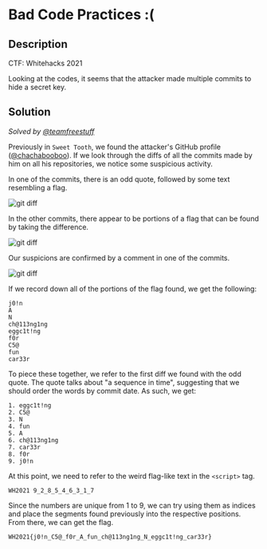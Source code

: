 # Bad Code Practices :​(

## Description

CTF: Whitehacks 2021

Looking at the codes, it seems that the attacker made multiple commits to hide a
secret key.

## Solution

_Solved by [@teamfreestuff](https://github.com/teamfreestuff)_

Previously in `Sweet Tooth`, we found the attacker's GitHub profile
([@chachabooboo](https://github.com/chachabooboo)). If we look through the diffs
of all the commits made by him on all his repositories, we notice some
suspicious activity.

In one of the commits, there is an odd quote, followed by some text resembling a
flag.

![git diff](/images/whitehacks-2021/bad-code-practices-1.png)

In the other commits, there appear to be portions of a flag that can be found by
taking the difference.

![git diff](/images/whitehacks-2021/bad-code-practices-2.png)

Our suspicions are confirmed by a comment in one of the commits.

![git diff](/images/whitehacks-2021/bad-code-practices-3.png)

If we record down all of the portions of the flag found, we get the following:

```
j0!n
A
N
ch@113ng1ng
eggc1t!ng
f0r
C5@
fun
car33r
```

To piece these together, we refer to the first diff we found with the odd quote.
The quote talks about "a sequence in time", suggesting that we should order the
words by commit date. As such, we get:

```
1. eggc1t!ng
2. C5@
3. N
4. fun
5. A
6. ch@113ng1ng
7. car33r
8. f0r
9. j0!n
```

At this point, we need to refer to the weird flag-like text in the `<script>`
tag.

`WH2021 9_2_8_5_4_6_3_1_7`

Since the numbers are unique from 1 to 9, we can try using them as indices and
place the segments found previously into the respective positions. From there,
we can get the flag.

`WH2021{j0!n_C5@_f0r_A_fun_ch@113ng1ng_N_eggc1t!ng_car33r}`
